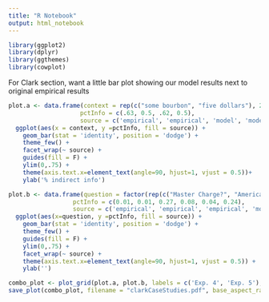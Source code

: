 ```yaml
---
title: "R Notebook"
output: html_notebook
---
```


```r
library(ggplot2)
library(dplyr)
library(ggthemes)
library(cowplot)
```

For Clark section, want a little bar plot showing our model results next to original empirical results

```r
plot.a <- data.frame(context = rep(c("some bourbon", "five dollars"), 2),
                    pctInfo = c(.63, 0.5, .62, 0.5),
                    source = c('empirical', 'empirical', 'model', 'model')) %>%
  ggplot(aes(x = context, y =pctInfo, fill = source)) + 
    geom_bar(stat = 'identity', position = 'dodge') +
    theme_few() +
    facet_wrap(~ source) +
    guides(fill = F) +
    ylim(0,.75) +
    theme(axis.text.x=element_text(angle=90, hjust=1, vjust = 0.5))+
    ylab('% indirect info')

plot.b <- data.frame(question = factor(rep(c("Master Charge?", "American Express?", "credit cards?"), 2), levels = c("Master Charge?", "American Express?", "credit cards?")),
                  pctInfo = c(0.01, 0.01, 0.27, 0.08, 0.04, 0.24),
                  source = c('empirical', 'empirical', 'empirical', 'model', 'model', 'model')) %>%
  ggplot(aes(x=question, y =pctInfo, fill = source)) +
    geom_bar(stat = 'identity', position = 'dodge') +
    theme_few() +
    guides(fill = F) +
    ylim(0,.75) +
    facet_wrap(~ source) +
    theme(axis.text.x=element_text(angle=90, hjust=1, vjust = 0.5)) +
    ylab('')

combo_plot <- plot_grid(plot.a, plot.b, labels = c('Exp. 4', 'Exp. 5'), align = 'vh')
save_plot(combo_plot, filename = "clarkCaseStudies.pdf", base_aspect_ratio = 2)
```